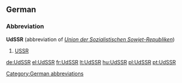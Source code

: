 ==German==

===Abbreviation===
'''UdSSR''' (abbreviation of ''[[Union der Sozialistischen Sowjet-Republiken]]'')

# [[USSR]]

[[Category:German abbreviations]]

[[de:UdSSR]]
[[el:UdSSR]]
[[fr:UdSSR]]
[[lt:UdSSR]]
[[hu:UdSSR]]
[[pl:UdSSR]]
[[pt:UdSSR]]
